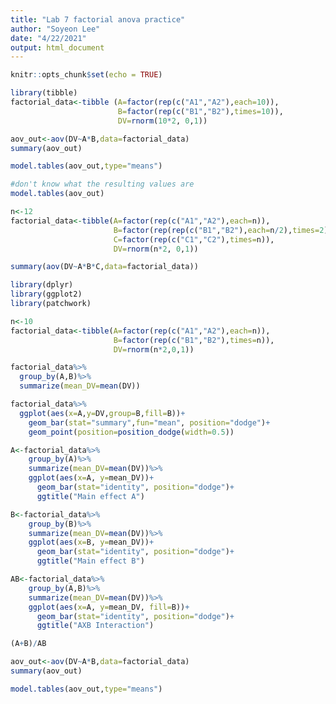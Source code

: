 ```yaml
---
title: "Lab 7 factorial anova practice"
author: "Soyeon Lee"
date: "4/22/2021"
output: html_document
---
```


```r
knitr::opts_chunk$set(echo = TRUE)
```

```r
library(tibble)
factorial_data<-tibble (A=factor(rep(c("A1","A2"),each=10)),
                        B=factor(rep(c("B1","B2"),times=10)),
                        DV=rnorm(10*2, 0,1))
```


```r
aov_out<-aov(DV~A*B,data=factorial_data)
summary(aov_out)
```

```r
model.tables(aov_out,type="means")

```

```r
#don't know what the resulting values are
model.tables(aov_out)
```

```r
n<-12
factorial_data<-tibble(A=factor(rep(c("A1","A2"),each=n)),
                       B=factor(rep(rep(c("B1","B2"),each=n/2),times=2)),
                       C=factor(rep(c("C1","C2"),times=n)),
                       DV=rnorm(n*2, 0,1))

summary(aov(DV~A*B*C,data=factorial_data))
```

```r
library(dplyr)
library(ggplot2)
library(patchwork)

n<-10
factorial_data<-tibble(A=factor(rep(c("A1","A2"),each=n)),
                       B=factor(rep(c("B1","B2"),times=n)),
                       DV=rnorm(n*2,0,1))

factorial_data%>%
  group_by(A,B)%>%
  summarize(mean_DV=mean(DV))

factorial_data%>%
  ggplot(aes(x=A,y=DV,group=B,fill=B))+
    geom_bar(stat="summary",fun="mean", position="dodge")+
    geom_point(position=position_dodge(width=0.5))
```

```r
A<-factorial_data%>%
    group_by(A)%>%
    summarize(mean_DV=mean(DV))%>%
    ggplot(aes(x=A, y=mean_DV))+
      geom_bar(stat="identity", position="dodge")+
      ggtitle("Main effect A")

B<-factorial_data%>%
    group_by(B)%>%
    summarize(mean_DV=mean(DV))%>%
    ggplot(aes(x=B, y=mean_DV))+
      geom_bar(stat="identity", position="dodge")+
      ggtitle("Main effect B")

AB<-factorial_data%>%
    group_by(A,B)%>%
    summarize(mean_DV=mean(DV))%>%
    ggplot(aes(x=A, y=mean_DV, fill=B))+
      geom_bar(stat="identity", position="dodge")+
      ggtitle("AXB Interaction")

(A+B)/AB

```

```r
aov_out<-aov(DV~A*B,data=factorial_data)
summary(aov_out)

model.tables(aov_out,type="means")
```

